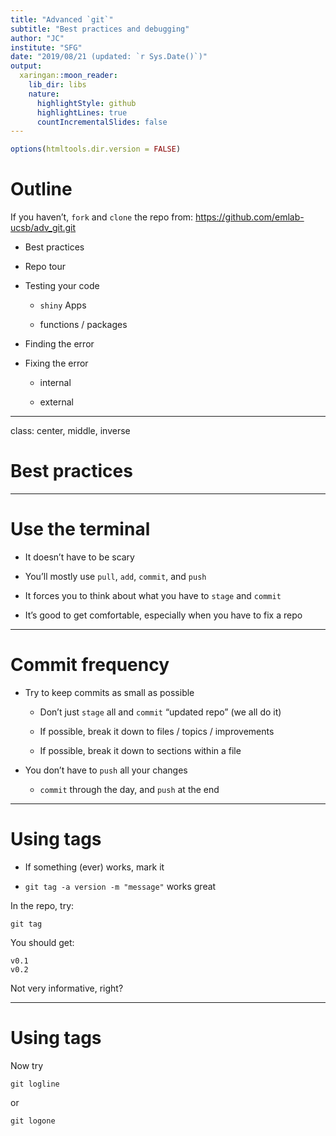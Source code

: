 ```yaml
---
title: "Advanced `git`"
subtitle: "Best practices and debugging"
author: "JC"
institute: "SFG"
date: "2019/08/21 (updated: `r Sys.Date()`)"
output:
  xaringan::moon_reader:
    lib_dir: libs
    nature:
      highlightStyle: github
      highlightLines: true
      countIncrementalSlides: false
---
```


```r
options(htmltools.dir.version = FALSE)
```

# Outline

If you haven't, `fork` and `clone` the repo from: [https://github.com/emlab-ucsb/adv_git.git](https://github.com/emlab-ucsb/adv_git.git)

- Best practices

- Repo tour

- Testing your code

  - `shiny` Apps
  
  - functions / packages
  
- Finding the error

- Fixing the error

  - internal
  
  - external 


---

class: center, middle, inverse

# Best practices

---

# Use the terminal


- It doesn't have to be scary

- You'll mostly use `pull`, `add`, `commit`, and `push`

- It forces you to think about what you have to `stage` and `commit`

- It's good to get comfortable, especially when you have to fix a repo


---

# Commit frequency

- Try to keep commits as small as possible

  - Don't just `stage` all and `commit` "updated repo" (we all do it)
  
  - If possible, break it down to files / topics / improvements
  
  - If possible, break it down to sections within a file

- You don't have to `push` all your changes

  - `commit` through the day, and `push` at the end
  
---

# Using tags

- If something (ever) works, mark it

- `git tag -a version -m "message"` works great

In the repo, try:

```
git tag
```

You should get:

```
v0.1
v0.2

```

Not very informative, right?

---

# Using tags

Now try

```
git logline

```

or

```
git logone
```

